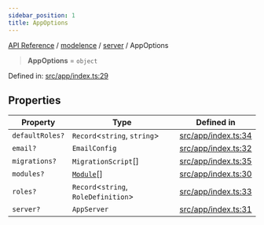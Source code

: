 ```yaml
---
sidebar_position: 1
title: AppOptions
---
```


[API Reference](/api-reference/modelence/server/type-aliases/../../../index) / [modelence](/api-reference/modelence/server/type-aliases/../../index) / [server](/api-reference/modelence/server/type-aliases/../index) / AppOptions

> **AppOptions** = `object`

Defined in: [src/app/index.ts:29](https://github.com/modelence/modelence/blob/62259b6697571b616c549c71583a3c319522198d/packages/modelence/src/app/index.ts#L29)

## Properties

| Property | Type | Defined in |
| ------ | ------ | ------ |
| <a id="defaultroles"></a> `defaultRoles?` | `Record`\<`string`, `string`\> | [src/app/index.ts:34](https://github.com/modelence/modelence/blob/62259b6697571b616c549c71583a3c319522198d/packages/modelence/src/app/index.ts#L34) |
| <a id="email"></a> `email?` | `EmailConfig` | [src/app/index.ts:32](https://github.com/modelence/modelence/blob/62259b6697571b616c549c71583a3c319522198d/packages/modelence/src/app/index.ts#L32) |
| <a id="migrations"></a> `migrations?` | `MigrationScript`[] | [src/app/index.ts:35](https://github.com/modelence/modelence/blob/62259b6697571b616c549c71583a3c319522198d/packages/modelence/src/app/index.ts#L35) |
| <a id="modules"></a> `modules?` | [`Module`](/api-reference/modelence/server/type-aliases/../classes/Module)[] | [src/app/index.ts:30](https://github.com/modelence/modelence/blob/62259b6697571b616c549c71583a3c319522198d/packages/modelence/src/app/index.ts#L30) |
| <a id="roles"></a> `roles?` | `Record`\<`string`, `RoleDefinition`\> | [src/app/index.ts:33](https://github.com/modelence/modelence/blob/62259b6697571b616c549c71583a3c319522198d/packages/modelence/src/app/index.ts#L33) |
| <a id="server"></a> `server?` | `AppServer` | [src/app/index.ts:31](https://github.com/modelence/modelence/blob/62259b6697571b616c549c71583a3c319522198d/packages/modelence/src/app/index.ts#L31) |
